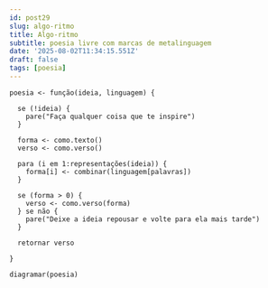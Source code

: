 ```yaml
---
id: post29
slug: algo-ritmo
title: Algo-ritmo
subtitle: poesia livre com marcas de metalinguagem
date: '2025-08-02T11:34:15.551Z'
draft: false
tags: [poesia]
---
```


```
poesia <- função(ideia, linguagem) {

  se (!ideia) {
    pare("Faça qualquer coisa que te inspire")
  }
  
  forma <- como.texto()
  verso <- como.verso()

  para (i em 1:representações(ideia)) {
    forma[i] <- combinar(linguagem[palavras])
  }

  se (forma > 0) {
    verso <- como.verso(forma)
  } se não {
    pare("Deixe a ideia repousar e volte para ela mais tarde")
  }

  retornar verso

}

diagramar(poesia)
```
